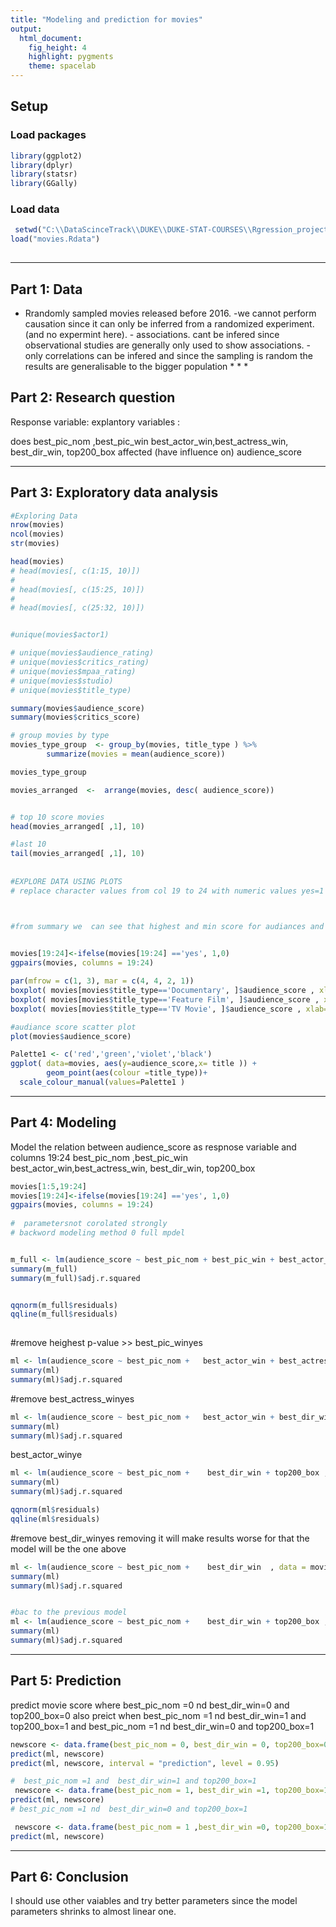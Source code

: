 ---
title: "Modeling and prediction for movies"
output: 
  html_document: 
    fig_height: 4
    highlight: pygments
    theme: spacelab
---

## Setup

### Load packages

```{r load-packages, message = FALSE}
library(ggplot2)
library(dplyr)
library(statsr)
library(GGally)
```

### Load data

 

```{r load-data}
 setwd("C:\\DataScinceTrack\\DUKE\\DUKE-STAT-COURSES\\Rgression_project")
load("movies.Rdata")
 
```



* * *

## Part 1: Data

*  Rrandomly sampled movies released before 2016.
        -we cannot perform    causation since it can only be inferred from a randomized experiment.(and no expermint here).
        - associations. cant be infered since observational studies are generally only used to show associations.
        - only correlations can be infered and since the sampling is random the results are generalisable to the bigger population
* * *

## Part 2: Research question

Response variable:
explantory variables :

does  best_pic_nom ,best_pic_win best_actor_win,best_actress_win, best_dir_win, top200_box
affected (have influence on) audience_score

* * *

## Part 3: Exploratory data analysis
```{r}
#Exploring Data
nrow(movies)
ncol(movies)
str(movies)

head(movies)
# head(movies[, c(1:15, 10)])
# 
# head(movies[, c(15:25, 10)])
# 
# head(movies[, c(25:32, 10)])


#unique(movies$actor1)

# unique(movies$audience_rating)
# unique(movies$critics_rating)
# unique(movies$mpaa_rating)
# unique(movies$studio)
# unique(movies$title_type)

summary(movies$audience_score)
summary(movies$critics_score)

# group movies by type 
movies_type_group  <- group_by(movies, title_type ) %>%
        summarize(movies = mean(audience_score))  

movies_type_group

movies_arranged  <-  arrange(movies, desc( audience_score))


# top 10 score movies
head(movies_arranged[ ,1], 10)

#last 10
tail(movies_arranged[ ,1], 10)
 
 
#EXPLORE DATA USING PLOTS
# replace character values from col 19 to 24 with numeric values yes=1 and no =0



#from summary we  can see that highest and min score for audiances and critics

 
movies[19:24]<-ifelse(movies[19:24] =='yes', 1,0)
ggpairs(movies, columns = 19:24)

par(mfrow = c(1, 3), mar = c(4, 4, 2, 1))
boxplot( movies[movies$title_type=='Documentary', ]$audience_score , xlab= " Documentary" ,col= "yellow")
boxplot( movies[movies$title_type=='Feature Film', ]$audience_score , xlab= " Feature Film" ,col= "red" )
boxplot( movies[movies$title_type=='TV Movie', ]$audience_score , xlab= " TV Movie" ,col= "green" )

#audiance score scatter plot
plot(movies$audience_score)

Palette1 <- c('red','green','violet','black')
ggplot( data=movies, aes(y=audience_score,x= title )) +
        geom_point(aes(colour =title_type))+
  scale_colour_manual(values=Palette1 )
```





* * *

## Part 4: Modeling

 

Model the relation between audience_score as respnose variable and   columns   19:24
best_pic_nom ,best_pic_win best_actor_win,best_actress_win, best_dir_win, top200_box
```{r}
movies[1:5,19:24]
movies[19:24]<-ifelse(movies[19:24] =='yes', 1,0)
ggpairs(movies, columns = 19:24)
 
#  parametersnot corolated strongly
# backword modeling method 0 full mpdel


m_full <- lm(audience_score ~ best_pic_nom + best_pic_win + best_actor_win + best_actress_win + best_dir_win + top200_box , data = movies)
summary(m_full)
summary(m_full)$adj.r.squared


qqnorm(m_full$residuals)
qqline(m_full$residuals)
 
```
#remove heighest p-value >> best_pic_winyes 
```{r}
ml <- lm(audience_score ~ best_pic_nom +   best_actor_win + best_actress_win + best_dir_win + top200_box , data = movies)
summary(ml)
summary(ml)$adj.r.squared
```

#remove best_actress_winyes

```{r}
ml <- lm(audience_score ~ best_pic_nom +   best_actor_win + best_dir_win + top200_box , data = movies)
summary(ml)
summary(ml)$adj.r.squared
```

best_actor_winye
```{r}
ml <- lm(audience_score ~ best_pic_nom +    best_dir_win + top200_box , data = movies)
summary(ml)
summary(ml)$adj.r.squared

qqnorm(ml$residuals)
qqline(ml$residuals)
```

#remove best_dir_winyes  removing it will make results worse for that the model will be the one above 
```{r}
ml <- lm(audience_score ~ best_pic_nom +    best_dir_win  , data = movies)
summary(ml)
summary(ml)$adj.r.squared


#bac to the previous model
ml <- lm(audience_score ~ best_pic_nom +    best_dir_win + top200_box , data = movies)
summary(ml)
summary(ml)$adj.r.squared

```


* * *

## Part 5: Prediction
predict movie score where  best_pic_nom =0 nd  best_dir_win=0 and top200_box=0
also preict when  best_pic_nom =1 nd  best_dir_win=1 and top200_box=1
and best_pic_nom =1 nd  best_dir_win=0 and top200_box=1
```{r}
newscore <- data.frame(best_pic_nom = 0, best_dir_win = 0, top200_box=0)
predict(ml, newscore)
predict(ml, newscore, interval = "prediction", level = 0.95)

#  best_pic_nom =1 and  best_dir_win=1 and top200_box=1
 newscore <- data.frame(best_pic_nom = 1, best_dir_win =1, top200_box=1)
predict(ml, newscore)
# best_pic_nom =1 nd  best_dir_win=0 and top200_box=1

 newscore <- data.frame(best_pic_nom = 1 ,best_dir_win =0, top200_box=1)
predict(ml, newscore)
```

* * *

## Part 6: Conclusion

 I should use other vaiables and try better parameters since the model parameters shrinks to almost linear one.
